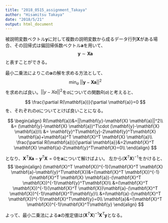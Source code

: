 ```yaml
---
title: "2018_0515_assignment_Takaya"
author: "Hisamitsu Takaya"
date: "2018/5/21"
output: html_document
---
```


被説明変数ベクトル$\mathbf{y}$に対して複数の説明変数から成るデータ行列$\mathbf{X}$がある場合、その回帰式は偏回帰係数ベクトル$\mathbf{a}$を用いて、
$$
\mathbf{y} \sim \mathbf{Xa}
$$
と表すことができる。

最小二乗法によりこの$\mathbf{a}$の解を求める方法として、
$$
\min_a\ ||\mathbf{y}-\mathbf{X} \mathbf{a}||^2
$$
を求めれば良い。$||y-Xa||^2$を$a$についての関数$R(a)$と考えると、

$$
\frac{\partial R(\mathbf{a})}{\partial \mathbf{a}}=0
$$
を、それぞれの$a$についてとけば良いことになる。

$$
\begin{align}
R(\mathbf{a})&=||\mathbf{y}-\mathbf{X} \mathbf{a}||^2\\
&= (\mathbf{y}-\mathbf{X} \mathbf{a})^T\cdot (\mathbf{y}-\mathbf{X} \mathbf{a})\\
&= \mathbf{y}^T\mathbf{y}-2\mathbf{y}^T\mathbf{X} \mathbf{a}+\mathbf{a}^T \mathbf{X}^T \mathbf{X} \mathbf{a}\\
\frac{\partial R(\mathbf{a})}{\partial \mathbf{a}}&=2\mathbf{X}^T \mathbf{X} \mathbf{a}-2\mathbf{y}^T\mathbf{X}=0\\
\end{align}
$$

となり、$\mathbf{X}^T \mathbf{X} \mathbf{a}-\mathbf{y}^T\mathbf{X}=0$を$\mathbf{a}$について解けばよい。
左から$(\mathbf{X}^T \mathbf{X})^{-1}$をかけると、
$$
\begin{align}
(\mathbf{X}^T \mathbf{X})^{-1}(\mathbf{X}^T \mathbf{X} \mathbf{a}-\mathbf{y}^T\mathbf{X})&=(\mathbf{X}^T \mathbf{X})^{-1}(\mathbf{X}^T \mathbf{X} \mathbf{a})-(\mathbf{X}^T \mathbf{X})^{-1}\mathbf{y}^T\mathbf{X}\\
&=(\mathbf{X}^T \mathbf{X})^{-1}(\mathbf{X}^T \mathbf{X})\mathbf{a}-(\mathbf{X}^T \mathbf{X})^{-1}\mathbf{X}^T\mathbf{y}\\
&=I\mathbf{a}-(\mathbf{X}^T \mathbf{X})^{-1}\mathbf{X}^T\mathbf{y}=0\\
\mathbf{a}&=(\mathbf{X}^T \mathbf{X})^{-1}\mathbf{X}^T\mathbf{y}
\end{align}
$$

よって、最小二乗法による$\mathbf{a}$の推定値は$(\mathbf{X}^T \mathbf{X})^{-1}\mathbf{X}^T\mathbf{y}$となる。